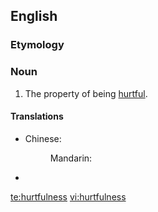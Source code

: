 ==English==

===Etymology===
{{suffix|hurtful|ness}}

===Noun===
{{en-noun|-}}

# The property of being [[hurtful]].

====Translations====
{{trans-top|the property of being hurtful}}
* Chinese:
*: Mandarin: {{t|zh|有害|tr=yǒuhài|sc=Hani}}
{{trans-mid}}
* {{trreq|Finnish}}
{{trans-bottom}}

[[te:hurtfulness]]
[[vi:hurtfulness]]